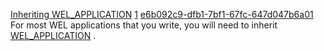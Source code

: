 [[Property:title|Inheriting WEL_APPLICATION]]
[[Property:weight|1]]
[[Property:uuid|e6b092c9-dfb1-7bf1-67fc-647d047b6a01]]
For most WEL applications that you write, you will need to inherit [[ref:libraries/wel/reference/wel_application_chart|WEL_APPLICATION]] . 

{{note|. See [[Tutorial Step 1|step1]]  in the [[WEL Tutorial|tutorial]]  for a simple demonstration of how to do this }}



